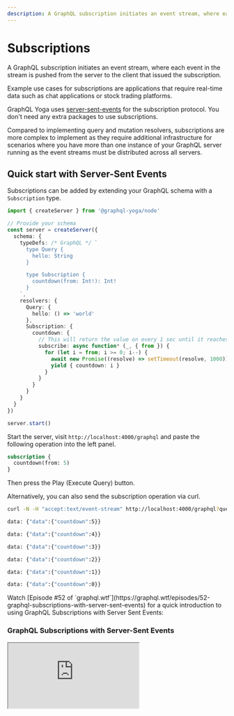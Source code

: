 ```yaml
---
description: A GraphQL subscription initiates an event stream, where each event in the stream is pushed from the server to the client that issued the subscription.
---
```



<LatestVersionNotice />

# Subscriptions

A GraphQL subscription initiates an event stream, where each event in the stream is pushed from the server to the client that issued the subscription.

Example use cases for subscriptions are applications that require real-time data such as chat applications or stock trading platforms.

GraphQL Yoga uses [server-sent-events](https://developer.mozilla.org/en-US/docs/Web/API/Server-sent_events/Using_server-sent_events) for the subscription protocol.
You don't need any extra packages to use subscriptions.

<Callout type="warning">
  Compared to implementing query and mutation resolvers, subscriptions are more
  complex to implement as they require additional infrastructure for scenarios
  where you have more than one instance of your GraphQL server running as the
  event streams must be distributed across all servers.
</Callout>

## Quick start with Server-Sent Events

Subscriptions can be added by extending your GraphQL schema with a `Subscription` type.

```ts filename="server.ts"
import { createServer } from '@graphql-yoga/node'

// Provide your schema
const server = createServer({
  schema: {
    typeDefs: /* GraphQL */ `
      type Query {
        hello: String
      }

      type Subscription {
        countdown(from: Int!): Int!
      }
    `,
    resolvers: {
      Query: {
        hello: () => 'world'
      },
      Subscription: {
        countdown: {
          // This will return the value on every 1 sec until it reaches 0
          subscribe: async function* (_, { from }) {
            for (let i = from; i >= 0; i--) {
              await new Promise((resolve) => setTimeout(resolve, 1000))
              yield { countdown: i }
            }
          }
        }
      }
    }
  }
})

server.start()
```

Start the server, visit `http://localhost:4000/graphql` and paste the following operation into the left panel.

```graphql
subscription {
  countdown(from: 5)
}
```

Then press the Play (Execute Query) button.

Alternatively, you can also send the subscription operation via curl.

```sh
curl -N -H "accept:text/event-stream" http://localhost:4000/graphql?query=subscription%20%7B%0A%20%20countdown%28from%3A%205%29%0A%7D

data: {"data":{"countdown":5}}

data: {"data":{"countdown":4}}

data: {"data":{"countdown":3}}

data: {"data":{"countdown":2}}

data: {"data":{"countdown":1}}

data: {"data":{"countdown":0}}
```

<Callout type="info">
  Watch [Episode #52 of
  `graphql.wtf`](https://graphql.wtf/episodes/52-graphql-subscriptions-with-server-sent-events)
  for a quick introduction to using GraphQL Subscriptions with Server Sent
  Events:
</Callout>

### GraphQL Subscriptions with Server-Sent Events

<iframe
  src="https://youtube.com/embed/oZtTut7QsZ8"
  title="GraphQL Subscriptions with Server Sent Events"
/>

## Handling Subscriptions on the Client

WHATWG standard [`EventSource`](https://developer.mozilla.org/en-US/docs/Web/API/EventSource) can be used without any extra packages to handle SSE.

```ts filename="eventsource.ts"
const url = new URL('http://localhost:4000/graphql')

url.searchParams.append(
  'query',
  /* GraphQL */ `
    subscription Countdown($from: Int!) {
      countdown(from: $from)
    }
  `
)
url.searchParams.append('variables', JSON.stringify({ from: 10 }))

const eventsource = new EventSource(url.href, {
  withCredentials: true // This is required for cookies
})

eventsource.onmessage = (event) => {
  const data = JSON.parse(event.data)
  console.log(data) // This will result something like `{ "data": { "countdown": 0 } }`
}
```

### Client Usage with Apollo

We can create an `SSELink` to use with Apollo Client.
To send non Subscription operations via the default HTTP protocol, you can use `split` from the Apollo Link package.
[For more information please refer to the Apollo Link documentation](https://apollographql.com/docs/react/api/link/introduction).

```ts
import {
  ApolloLink,
  Operation,
  FetchResult,
  Observable,
  ApolloClient,
  InMemoryCache,
  gql
} from '@apollo/client/core'
import { split } from '@apollo/client/link/core'
import { HttpLink } from '@apollo/client/link/http'
import { print, getOperationAST } from 'graphql'

type SSELinkOptions = EventSourceInit & { uri: string }

class SSELink extends ApolloLink {
  constructor(private options: SSELinkOptions) {
    super()
  }

  request(operation: Operation): Observable<FetchResult> {
    const url = new URL(this.options.uri)
    url.searchParams.append('query', print(operation.query))
    if (operation.operationName) {
      url.searchParams.append(
        'operationName',
        JSON.stringify(operation.operationName)
      )
    }
    if (operation.variables) {
      url.searchParams.append('variables', JSON.stringify(operation.variables))
    }
    if (operation.extensions) {
      url.searchParams.append(
        'extensions',
        JSON.stringify(operation.extensions)
      )
    }

    return new Observable((sink) => {
      const eventsource = new EventSource(url.toString(), this.options)
      eventsource.onmessage = function (event) {
        const data = JSON.parse(event.data)
        sink.next(data)
        if (eventsource.readyState === 2) {
          sink.complete()
        }
      }
      eventsource.onerror = function (error) {
        sink.error(error)
      }
      return () => eventsource.close()
    })
  }
}

const uri = 'http://localhost:4000/graphql'
const sseLink = new SSELink({ uri })
const httpLink = new HttpLink({ uri })

const link = split(
  ({ query, operationName }) => {
    const definition = getOperationAST(query, operationName)

    return (
      definition?.kind === 'OperationDefinition' &&
      definition.operation === 'subscription'
    )
  },
  sseLink,
  httpLink
)
```

### Client Usage with urql

Here is an example with urql's `subscriptionExchange`:

```ts filename="urql-sse.ts"
import { createClient, defaultExchanges, subscriptionExchange } from 'urql'

const client = createClient({
  url: 'http://localhost:4000/graphql',
  exchanges: [
    ...defaultExchanges,
    subscriptionExchange({
      forwardSubscription(operation) {
        const url = new URL('http://localhost:4000/graphql')
        url.searchParams.append('query', operation.query)
        if (operation.variables) {
          url.searchParams.append(
            'variables',
            JSON.stringify(operation.variables)
          )
        }
        return {
          subscribe(sink) {
            const eventsource = new EventSource(url.toString(), {
              withCredentials: true // This is required for cookies
            })
            eventsource.onmessage = (event) => {
              const data = JSON.parse(event.data)
              sink.next(data)
              if (eventsource.readyState === 2) {
                sink.complete()
              }
            }
            eventsource.onerror = (error) => {
              sink.error(error)
            }
            return {
              unsubscribe: () => eventsource.close()
            }
          }
        }
      }
    })
  ]
})
```

## Subscriptions over WebSockets with `graphql-ws`

Suppose you want to use the [`graphql-transport-ws`](https://github.com/enisdenjo/graphql-ws/blob/v2/PROTOCOL.md) protocol with GraphQL Yoga, you can use the [`graphql-ws`](https://github.com/enisdenjo/graphql-ws) library.
To have the same execution pipeline in `graphql-ws`, we can use the **Envelop** instance from GraphQL Yoga like below in Node.JS.
Also, you can set `subscriptionsProtocol` in GraphiQL options to use WebSockets instead of Server-Sent Events within GraphiQL.

```ts filename="yoga-with-ws.ts"
import { createServer } from '@graphql-yoga/node'
import { WebSocketServer } from 'ws'
import { useServer } from 'graphql-ws/lib/use/ws'

async function main() {
  const yogaApp = createServer({
    graphiql: {
      // Use WebSockets in GraphiQL
      subscriptionsProtocol: 'WS'
    }
  })

  // Get NodeJS Server from Yoga
  const httpServer = await yogaApp.start()
  // Create WebSocket server instance from our Node server
  const wsServer = new WebSocketServer({
    server: httpServer,
    path: yogaApp.getAddressInfo().endpoint
  })

  // Integrate Yoga's Envelop instance and NodeJS server with graphql-ws
  useServer(
    {
      execute: (args: any) => args.rootValue.execute(args),
      subscribe: (args: any) => args.rootValue.subscribe(args),
      onSubscribe: async (ctx, msg) => {
        const { schema, execute, subscribe, contextFactory, parse, validate } =
          yogaApp.getEnveloped(ctx)

        const args = {
          schema,
          operationName: msg.payload.operationName,
          document: parse(msg.payload.query),
          variableValues: msg.payload.variables,
          contextValue: await contextFactory(),
          rootValue: {
            execute,
            subscribe
          }
        }

        const errors = validate(args.schema, args.document)
        if (errors.length) return errors
        return args
      }
    },
    wsServer
  )
}

main().catch((e) => {
  console.error(e)
  process.exit(1)
})
```

<Callout type="info">
  Check out [our working example](/examples/graphql-ws) for this integration
</Callout>

### Client integration

Please refer to the [`graphql-ws` client recipes](https://github.com/enisdenjo/graphql-ws#recipes).

### SSE vs WebSocket

#### Advantages of SSE over Websockets

- Transported over simple HTTP instead of a custom protocol
- Built-in support for re-connection and event-id Simpler protocol
- No trouble with corporate firewalls doing packet inspection

#### Advantages of Websockets over SSE

- Real-time, two-directional communication
- Lower latency

#### SSE gotchas

- [Maximum open connections limit](https://developer.mozilla.org/en-US/docs/Web/HTTP/Connection_management_in_HTTP_1.x) ([when not using http/2](https://developer.mozilla.org/en-US/docs/Glossary/HTTP_2))

## PubSub

### Getting Started

GraphQL Yoga comes with a built-in PubSub (publish/subscribe) bus. This makes it easy to send new events to the client from within your mutation resolvers.

```ts filename="server.ts"
import { createServer, createPubSub } from '@graphql-yoga/node'

const pubSub = createPubSub()

// Provide your schema
const server = createServer({
  schema: {
    typeDefs: /* GraphQL */ `
      type Query {
        hello: String
      }

      type Subscription {
        randomNumber: Float!
      }

      type Mutation {
        broadcastRandomNumber: Boolean
      }
    `,
    resolvers: {
      Query: {
        hello: () => 'world'
      },
      Subscription: {
        randomNumber: {
          // subscribe to the randomNumber event
          subscribe: () => pubSub.subscribe('randomNumber'),
          resolve: (payload) => payload
        }
      },
      Mutation: {
        broadcastRandomNumber(_, args) {
          // publish a random number
          pubSub.publish('randomNumber', Math.random())
        }
      }
    }
  }
})

server.start()
```

### Topics

When using TypeScript it is possible to make the event emitter type-safe by providing a channel configuration via a generic.

```ts
const pubSub = createPubSub<{
  randomNumber: [randomNumber: number]
}>()

pubsub.subscribe('randomNumber')

// This is now type-safe.
pubSub.publish('randomNumber', 1)

// This causes a TypeScript error.
pubSub.publish('randomNumber')

// This causes a TypeScript error.
pubSub.publish('event does not exist')
```

You can subscribe to a specific topic using `pubSub.subscribe`.

```ts
const pubSub = createPubSub<{
  randomNumber: [randomNumber: number]
}>()

// Usage outside a GraphQL subscribe function
async function subscribe() {
  const eventSource = pubSub.subscribe('randomNumber')

  for await (const value of eventSource) {
    console.log(value)
    // dispose subscription after the first event has been published.
    eventSource.return()
  }
}

subscribe()

pubSub.publish('randomNumber', 3)
```

You can publish a value using `pubSub.publish`.

```ts
const pubSub = createPubSub<{
  randomNumber: [randomNumber: number]
}>()

pubSub.publish('randomNumber', 3)
```

#### Topic configuration variants

You can declare events with and without a payload.

```ts
const pubSub = createPubSub<{
  // event has no payload
  'event:without:payload': []
  // event has payload of type number
  'event:payload:number': [payload: number]
  // event has payload of type { foo: number }
  'event:payload:obj': [payload: { foo: number }]
}>()

pubSub.publish('event:without:payload')
pubSub.publish('event:payload:number', 12)
pubSub.publish('event:payload:obj', { foo: 1 })
```

#### Topic with Dynamic ID

Sometimes you only want to emit and listen for events for a specific entity (e.g. user or product).
You can declare topics scoped to a special identifier.

```ts
const pubSub = createPubSub<{
  'user:followerCount': [userId: string, payload: { followerCount: number }]
}>()

const userId1 = '420'
const userId2 = '69'

// the userId argument is enforced by the TypeScript compiler.
pubSub.subscribe('user:followerCount', userId1)
pubSub.subscribe('user:followerCount', userId2)

pubSub.publish('user:followerCount', userId1, { followerCount: 30 })
pubSub.publish('user:followerCount', userId2, { followerCount: 12 })
```

### Distributed Pub/Sub for Production

If you spin up multiple instances of your GraphQL server each server instance will have its in-memory pub/sub instance.
An event triggered on one server instance will not be distributed to the other server instances, resulting in subscribers on the other server not receiving any updates.

The `createPubSub` function allows you to specify a custom [`EventTarget`](https://developer.mozilla.org/en-US/docs/Web/API/EventTarget) implementation, which can use an external datastore for distributing the events across all server replicas such as [`Redis Pub/Sub`](https://redis.io/topics/pubsub) or [`Kafka`](https://kafka.apache.org/).

The minimal `EventTarget` implementation is described by the [`TypedEventTarget` interface](https://github.com/dotansimha/graphql-yoga/blob/v2/packages/event-target/typed-event-target/src/typed-event-target.ts).

Yoga comes with an `EventTarget` implementation for [Redis Pub/Sub](https://redis.io/docs/manual/pubsub/).

<PackageCmd packages={['@graphql-yoga/redis-event-target ioredis']} />

```ts
import Redis from 'ioredis'
import { createPubSub } from '@graphql-yoga/common'
import { createRedisEventTarget } from '@graphql-yoga/redis-event-target'

const publishClient = new Redis()
const subscribeClient = new Redis()

const eventTarget = createRedisEventTarget({
  publishClient,
  subscribeClient
})

const pubSub = createPubSub({ eventTarget })
```

<Callout>
  **Please note** that Redis Pub/Sub requires a stable long-running connection
  and thus is not a suitable solution for serverless or edge function
  environments.
</Callout>
<Callout>
  **Please also note** that the event payloads must be JSON serializable. If you
  want to send complex data structures over the wire you can use tools such as
  [`superjson`](https://github.com/blitz-js/superjson).
</Callout>

## Advanced

### Filter and Map Values

Sometimes it is useful to filter or map events for an individual subscription set up by a client based on subscription field arguments.
Yoga has a few utility functions that make this as simple as possible.

### Example PubSub Event Stream Transform

```ts
import {
  createServer,
  createPubSub,
  pipe,
  map,
  filter
} from '@graphql-yoga/node'

const pubSub = createPubSub<{
  randomNumber: [randomNumber: number]
}>()

const source = pipe(
  pubSub.subscribe('randomNumber'),
  map((publishedNumber) => publishedNumber * 2),
  filter((multipliedNumber) => multipliedNumber < 10)
)

;(async () => {
  for await (const value of source) {
    console.log(value)
  }
})()

pubSub.publish('randomNumber', 1) // logs 2
pubSub.publish('randomNumber', 2) // logs 4
pubSub.publish('randomNumber', 5) // filtered out
pubSub.publish('randomNumber', 3) // logs 6
source.return()
```

### Example Random Number Stream Transform

```ts
import { createServer, createPubSub } from '@graphql-yoga/node'

const pubSub = createPubSub()

// Provide your schema
const server = createServer({
  typeDefs: /* GraphQL */ `
    type Query {
      hello: String
    }

    type Subscription {
      randomNumber(multiplyBy: Int!, lessThan: Float!): Float!
    }

    type Mutation {
      broadcastRandomNumber: Boolean
    }
  `,
  resolvers: {
    Query: {
      hello: () => 'world'
    },
    Subscription: {
      randomNumber: {
        // subscribe to the randomNumber event
        subscribe: (_, args) =>
          pipe(
            pubSub.subscribe('randomNumber'),
            map((publishedNumber) => publishedNumber * args.multiplyBy),
            filter((multipliedNumber) => multipliedNumber < args.lessThan)
          ),
        resolve: (payload) => payload
      }
    },
    Mutation: {
      broadcastRandomNumber(_, args) {
        // publish a random number
        pubSub.publish('randomNumber', Math.random())
      }
    }
  }
})

server.start()
```

### Subscriptions with Initial Value

GraphQL's subscriptions are primarily designed to send a stream of events to the client.
Sometimes it is useful to send an initial value to a client as soon as the GraphQL subscription is set up.

An example of this would be a `Subscription.globalCounter` field that syncs a counter with all clients by streaming the initial counter value to a client that sets up the subscription and then, furthermore, streams the updated counter value to the clients every time it changes.

GraphQL's subscriptions are implemented using [Async Iteration](https://developer.mozilla.org/en-US/docs/Web/JavaScript/Reference/Global_Objects/Symbol/asyncIterator), which in itself is a very complex topic with a lot of pitfalls that can cause memory leaks if not treated with caution.

Yoga uses and re-exports [`Repeater.js`](https://repeater.js.org) ("The missing constructor for creating safe async iterators") for providing a friendly developer experience.

```ts
import {
  createServer,
  createPubSub,
  Repeater,
  pipe,
  map
} from '@graphql-yoga/node'

let globalCounter = 0
const pubSub = createPubSub()

// Provide your schema
const server = createServer({
  typeDefs: /* GraphQL */ `
    type Query {
      hello: String
    }

    type Subscription {
      globalCounter: Int!
    }

    type Mutation {
      incrementGlobalCounter: Int!
    }
  `,
  resolvers: {
    Query: {
      hello: () => 'world'
    },
    Subscription: {
      globalCounter: {
        // Merge initial value with source stream of new values
        subscribe: () =>
          pipe(
            Repeater.merge([
              // cause an initial event so the
              // globalCounter is streamed to the client
              // upon initiating the subscription
              undefined,
              // event stream for future updates
              pubSub.subscribe('globalCounter:change')
            ]),
            // map all stream values to the latest globalCounter
            map(() => globalCounter)
          ),
        resolve: (payload) => payload
      }
    },
    Mutation: {
      incrementGlobalCounter() {
        globalCounter = globalCounter + 1
        // publish a global counter increment event
        pubSub.publish('globalCounter:change')
        return globalCounter
      }
    }
  }
})

server.start()
```

### Listen to Multiple Pub/Sub Topics

Sometimes it is handy to subscribe to multiple PubSub topics instead of a single one.

```ts
import { createServer, createPubSub, Repeater } from '@graphql-yoga/node'

type User = {
  id: string
  login: string
}

let user: User | null = {
  id: '1',
  login: 'Laurin'
}

const pubSub = createPubSub<{
  userLoginChanged: []
  userDeleted: []
}>()

// Provide your schema
const server = createServer({
  typeDefs: /* GraphQL */ `
    type Query {
      hello: String
    }

    type User {
      id: ID!
      login: String
    }

    type Subscription {
      user: User
    }

    type Mutation {
      deleteUser: Boolean
      updateUserLogin(newLogin: String!): Boolean
    }
  `,
  resolvers: {
    Query: {
      hello: () => 'world'
    },
    Subscription: {
      user: {
        // Merge initial value with source streams of new values
        subscribe: () =>
          pipe(
            Repeater.merge([
              undefined,
              pubSub.subscribe('userLoginChanged'),
              pubSub.subscribe('userDeleted')
            ]),
            // map all stream values to the latest user
            map(() => user)
          ),
        resolve: (payload) => payload
      }
    },
    Mutation: {
      deleteUser() {
        user = null
        pubSub.publish('userDeleted')
        return true
      },
      updateUserLogin(_, args) {
        if (!user) {
          return false
        }
        user.login = args.newLogin
        pubSub.publish('userLoginChanged')
        return true
      }
    }
  }
})

server.start()
```
